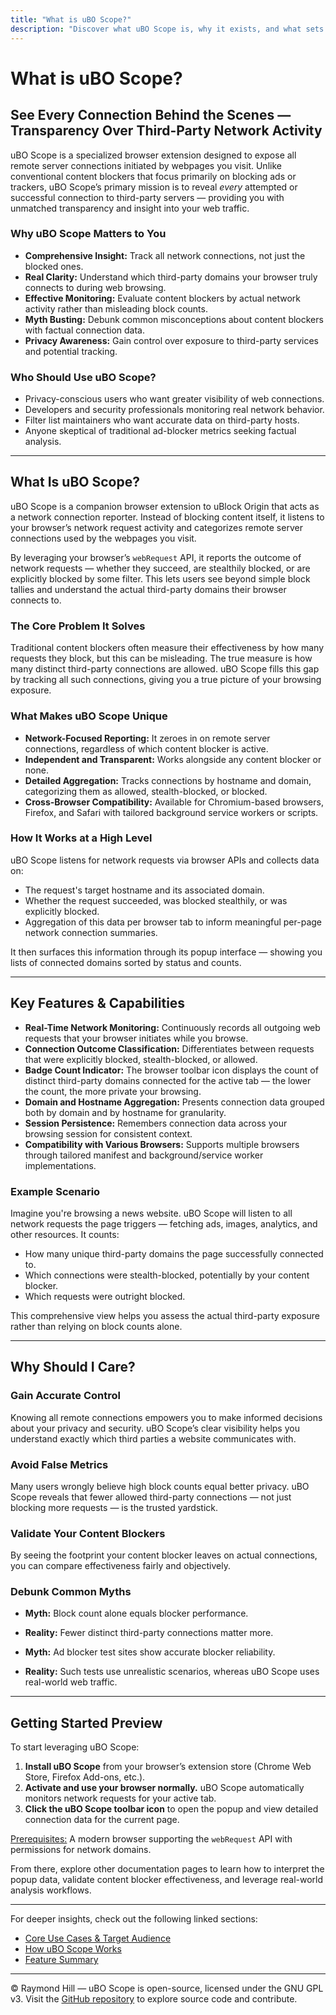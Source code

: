 ```yaml
---
title: "What is uBO Scope?"
description: "Discover what uBO Scope is, why it exists, and what sets it apart from other browser privacy tools. Learn how its focus on showing all remote connections, rather than just blocking metrics, gives you real control and transparency over third-party network activity."
---
```


# What is uBO Scope?

## See Every Connection Behind the Scenes — Transparency Over Third-Party Network Activity

uBO Scope is a specialized browser extension designed to expose all remote server connections initiated by webpages you visit. Unlike conventional content blockers that focus primarily on blocking ads or trackers, uBO Scope’s primary mission is to reveal *every* attempted or successful connection to third-party servers — providing you with unmatched transparency and insight into your web traffic.

### Why uBO Scope Matters to You

- **Comprehensive Insight:** Track all network connections, not just the blocked ones.
- **Real Clarity:** Understand which third-party domains your browser truly connects to during web browsing.
- **Effective Monitoring:** Evaluate content blockers by actual network activity rather than misleading block counts.
- **Myth Busting:** Debunk common misconceptions about content blockers with factual connection data.
- **Privacy Awareness:** Gain control over exposure to third-party services and potential tracking.

### Who Should Use uBO Scope?

- Privacy-conscious users who want greater visibility of web connections.
- Developers and security professionals monitoring real network behavior.
- Filter list maintainers who want accurate data on third-party hosts.
- Anyone skeptical of traditional ad-blocker metrics seeking factual analysis.

---

## What Is uBO Scope?

uBO Scope is a companion browser extension to uBlock Origin that acts as a network connection reporter. Instead of blocking content itself, it listens to your browser’s network request activity and categorizes remote server connections used by the webpages you visit.

By leveraging your browser’s `webRequest` API, it reports the outcome of network requests — whether they succeed, are stealthily blocked, or are explicitly blocked by some filter. This lets users see beyond simple block tallies and understand the actual third-party domains their browser connects to.

### The Core Problem It Solves

Traditional content blockers often measure their effectiveness by how many requests they block, but this can be misleading. The true measure is how many distinct third-party connections are allowed. uBO Scope fills this gap by tracking all such connections, giving you a true picture of your browsing exposure.

### What Makes uBO Scope Unique

- **Network-Focused Reporting:** It zeroes in on remote server connections, regardless of which content blocker is active.
- **Independent and Transparent:** Works alongside any content blocker or none.
- **Detailed Aggregation:** Tracks connections by hostname and domain, categorizing them as allowed, stealth-blocked, or blocked.
- **Cross-Browser Compatibility:** Available for Chromium-based browsers, Firefox, and Safari with tailored background service workers or scripts.

### How It Works at a High Level

uBO Scope listens for network requests via browser APIs and collects data on:

- The request's target hostname and its associated domain.
- Whether the request succeeded, was blocked stealthily, or was explicitly blocked.
- Aggregation of this data per browser tab to inform meaningful per-page network connection summaries.

It then surfaces this information through its popup interface — showing you lists of connected domains sorted by status and counts.

---

## Key Features & Capabilities

- **Real-Time Network Monitoring:** Continuously records all outgoing web requests that your browser initiates while you browse.
- **Connection Outcome Classification:** Differentiates between requests that were explicitly blocked, stealth-blocked, or allowed.
- **Badge Count Indicator:** The browser toolbar icon displays the count of distinct third-party domains connected for the active tab — the lower the count, the more private your browsing.
- **Domain and Hostname Aggregation:** Presents connection data grouped both by domain and by hostname for granularity.
- **Session Persistence:** Remembers connection data across your browsing session for consistent context.
- **Compatibility with Various Browsers:** Supports multiple browsers through tailored manifest and background/service worker implementations.

### Example Scenario

Imagine you're browsing a news website. uBO Scope will listen to all network requests the page triggers — fetching ads, images, analytics, and other resources. It counts:

- How many unique third-party domains the page successfully connected to.
- Which connections were stealth-blocked, potentially by your content blocker.
- Which requests were outright blocked.

This comprehensive view helps you assess the actual third-party exposure rather than relying on block counts alone.

---

## Why Should I Care?

### Gain Accurate Control
Knowing all remote connections empowers you to make informed decisions about your privacy and security. uBO Scope’s clear visibility helps you understand exactly which third parties a website communicates with.

### Avoid False Metrics
Many users wrongly believe high block counts equal better privacy. uBO Scope reveals that fewer allowed third-party connections — not just blocking more requests — is the trusted yardstick.

### Validate Your Content Blockers
By seeing the footprint your content blocker leaves on actual connections, you can compare effectiveness fairly and objectively.

### Debunk Common Myths
- **Myth:** Block count alone equals blocker performance.
- **Reality:** Fewer distinct third-party connections matter more.

- **Myth:** Ad blocker test sites show accurate blocker reliability.
- **Reality:** Such tests use unrealistic scenarios, whereas uBO Scope uses real-world web traffic.

---

## Getting Started Preview

To start leveraging uBO Scope:

1. **Install uBO Scope** from your browser’s extension store (Chrome Web Store, Firefox Add-ons, etc.).
2. **Activate and use your browser normally.** uBO Scope automatically monitors network requests for your active tab.
3. **Click the uBO Scope toolbar icon** to open the popup and view detailed connection data for the current page.

<u>Prerequisites:</u> A modern browser supporting the `webRequest` API with permissions for network domains.

From there, explore other documentation pages to learn how to interpret the popup data, validate content blocker effectiveness, and leverage real-world analysis workflows.

---

For deeper insights, check out the following linked sections:
- [Core Use Cases & Target Audience](/overview/introduction-core-concepts/core-use-cases)
- [How uBO Scope Works](/overview/architecture-features/how-ubo-scope-works)
- [Feature Summary](/overview/architecture-features/feature-summary)

---

© Raymond Hill — uBO Scope is open-source, licensed under the GNU GPL v3. Visit the [GitHub repository](https://github.com/gorhill/uBO-Scope) to explore source code and contribute.